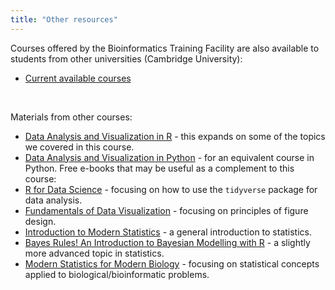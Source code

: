```yaml
---
title: "Other resources"
---
```


Courses offered by the Bioinformatics Training Facility are also available to students from other universities (Cambridge University):

- [Current available courses](https://training.cam.ac.uk/bioinformatics/search)

<br />

Materials from other courses:

- [Data Analysis and Visualization in R](https://datacarpentry.org/R-ecology-lesson/) - this expands on some of the topics we covered in this course. 
- [Data Analysis and Visualization in Python](https://datacarpentry.org/python-ecology-lesson/) - for an equivalent course in Python. 
Free e-books that may be useful as a complement to this course:
- [R for Data Science](https://r4ds.had.co.nz/) - focusing on how to use the `tidyverse` package for data analysis. 
- [Fundamentals of Data Visualization](https://clauswilke.com/dataviz/) - focusing on principles of figure design. 
- [Introduction to Modern Statistics](https://www.openintro.org/book/ims/) - a general introduction to statistics.
- [Bayes Rules! An Introduction to Bayesian Modelling with R](https://www.bayesrulesbook.com/) - a slightly more advanced topic in statistics.
- [Modern Statistics for Modern Biology](https://www.huber.embl.de/msmb/) - focusing on statistical concepts applied to biological/bioinformatic problems.

